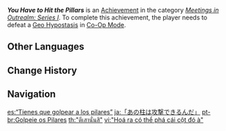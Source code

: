 {{Achievement Infobox
|id           = 86009
|order id     = 9009
|category     = Meetings in Outrealm: Series I
|description  = Defeat a [[Geo Hypostasis]] in [[Co-Op Mode]].
|requirements = 
|primogems    = 10
|tracking     = 
|topic        = Geo Hypostasis; Co-Op Mode
}}
'''''You Have to Hit the Pillars''''' is an [[Achievement]] in the category ''[[Meetings in Outrealm: Series I]]''. To complete this achievement, the player needs to defeat a [[Geo Hypostasis]] in [[Co-Op Mode]].
<!--
==Trivia==

==Video Guides==
{{EVT
|video1   = 
|caption1 = 
}}
-->
==Other Languages==
{{Other Languages
|en      = You Have to Hit the Pillars
|zhs     = 「原来那个柱子能打啊」
|zhs_rm  = "Yuánlái Nàge Zhùzǐ Néng Dǎ A"
|zht     = 「原來那個柱子能打啊」
|zht_rm  = "Yuánlái Nàge Zhùzǐ Néng Dǎ A"
|zh_tl   = "It Turns Out You Can Hit Those Pillars"
|ja      = 「あの柱は攻撃できるんだ」
|ja_rm   = "Ano Hashira wa Kougeki Dekiru nda"
|ja_tl   = "So You Can Attack Those Pillars"
|ko      = 「저 기둥 부술 수 있었다니!」
|ko_rm   = "Jeo Gidung Busul Ssu Isseotttani!"
|ko_tl   = "That Pillar Could Be Broken!"
|es      = “Tienes que golpear a los pilares”
|es_tl   = "You Have to Hit the Pillars"
|fr      = Viser les piliers
|fr_tl   = Aim for the Pillars
|ru      = Оказывается, можно бить эти колонны.
|ru_tl   = It Turns Out You Can Hit Those Pillars.
|th      = "ตีเสานั่นสิ"
|th_rm   = "Ti Sao Nan Si"
|th_tl   = 
|vi      = "Hoá ra có thể phá cái cột đó à"
|vi_tl   = 
|de      = „Ach, man kann die Säulen schlagen!“
|de_tl   = "Oh, You Can Hit the Pillars!"
|id      = Ternyata Pilarnya Bisa Dipukul
|id_tl   = Turns Out the Pillar Can Be Hit
|pt      = Golpeie os Pilares
|pt_tl   = 
|tr      = Sütunlara Vurmalısın
|tr_tl   = You Have to Hit the Pillars
|it      = Devi colpire i pilastri
|it_tl   = 
}}

==Change History==
{{Change History|1.0}}
<!--
==References==
{{Reflist}}
-->
==Navigation==
{{Achievement Navbox|Meetings in Outrealm: Series I}}

[[es:“Tienes que golpear a los pilares”]]
[[ja:「あの柱は攻撃できるんだ」]]
[[pt-br:Golpeie os Pilares]]
[[th:"ตีเสานั่นสิ"]]
[[vi:"Hoá ra có thể phá cái cột đó à"]]